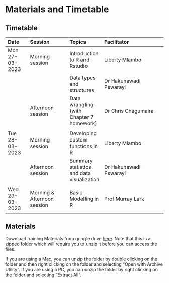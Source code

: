 # Materials and Timetable {.unnumbered}

## Timetable {.unnumbered}
|Date|Session|Topics|Facilitator|
|:---|:------|:-----|:----------|
|Mon 27-03-2023|Morning session|Introduction to R and Rstudio|Liberty Mlambo|
|||Data types and structures|Dr Hakunawadi Pswarayi|
||Afternoon session|Data wrangling (with Chapter 7 homework)|Dr Chris Chagumaira|
|||||
|Tue 28-03-2023|Morning session|Developing custom functions in R|Liberty Mlambo|
||Afternoon session| Summary statistics and data visualization|Dr Hakunawadi Pswarayi|
|||||
|Wed 29-03-2023|Morning & Afternoon session|Basic Modelling in R|Prof Murray Lark|

## Materials {.unnumbered}

Download training Materials from google drive [here](https://drive.google.com/drive/folders/1yT3hH_j7szrdZD1G9Bg-CH1U3Im-KahL). Note that this is a zipped folder which will require you to unzip it before you can access the files.

If you are using a Mac, you can unzip the folder by double clicking on the folder and then right clicking on the folder and selecting "Open with Archive Utility". If you are using a PC, you can unzip the folder by right clicking on the folder and selecting "Extract All".




